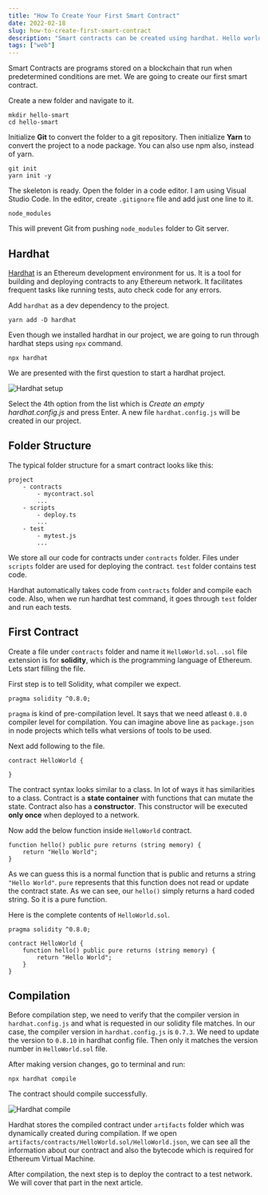 ```yaml
---
title: "How To Create Your First Smart Contract"
date: 2022-02-18
slug: how-to-create-first-smart-contract
description: "Smart contracts can be created using hardhat. Hello world application created using solidity and hardhat"
tags: ["web"]
---
```



Smart Contracts are programs stored on a blockchain that run when predetermined conditions are met. We are going to create our first smart contract.

Create a new folder and navigate to it.

```
mkdir hello-smart
cd hello-smart
```

Initialize **Git** to convert the folder to a git repository. Then initialize **Yarn** to convert the project to a node package. You can also use npm also, instead of yarn.

```
git init
yarn init -y
```

The skeleton is ready. Open the folder in a code editor. I am using Visual Studio Code. In the editor, create `.gitignore` file and add just one line to it.

```
node_modules
```

This will prevent Git from pushing `node_modules` folder to Git server.

## Hardhat

[Hardhat](https://www.npmjs.com/package/hardhat) is an Ethereum development environment for us. It is a tool for building and deploying contracts to any Ethereum network. It facilitates frequent tasks like running tests, auto check code for any errors.

Add `hardhat` as a dev dependency to the project.

```
yarn add -D hardhat
```

Even though we installed hardhat in our project, we are going to run through hardhat steps using `npx` command.

```
npx hardhat
```

We are presented with the first question to start a hardhat project.

<Image src={imgHardhat} alt="Hardhat setup" />

Select the 4th option from the list which is _Create an empty hardhat.config.js_ and press Enter. A new file `hardhat.config.js` will be created in our project.

## Folder Structure

The typical folder structure for a smart contract looks like this:

```
project
    - contracts
        - mycontract.sol
        ...
    - scripts
        - deploy.ts
        ...
    - test
        - mytest.js
        ...
```

We store all our code for contracts under `contracts` folder. Files under `scripts` folder are used for deploying the contract. `test` folder contains test code.

Hardhat automatically takes code from `contracts` folder and compile each code. Also, when we run hardhat test command, it goes through `test` folder and run each tests.

## First Contract

Create a file under `contracts` folder and name it `HelloWorld.sol`. `.sol` file extension is for **solidity**, which is the programming language of Ethereum. Lets start filling the file.

First step is to tell Solidity, what compiler we expect.

```solidity
pragma solidity ^0.8.0;
```

`pragma` is kind of pre-compilation level. It says that we need atleast `0.8.0` compiler level for compilation. You can imagine above line as `package.json` in node projects which tells what versions of tools to be used.

Next add following to the file.

```solidity
contract HelloWorld {

}
```

The contract syntax looks similar to a class. In lot of ways it has similarities to a class. Contract is a **state container** with functions that can mutate the state. Contract also has a **constructor**. This constructor will be executed **only once** when deployed to a network.

Now add the below function inside `HelloWorld` contract.

```solidity
function hello() public pure returns (string memory) {
    return "Hello World";
}
```

As we can guess this is a normal function that is public and returns a string `"Hello World"`. `pure` represents that this function does not read or update the contract state. As we can see, our `hello()` simply returns a hard coded string. So it is a pure function.

Here is the complete contents of `HelloWorld.sol`.

```solidity
pragma solidity ^0.8.0;

contract HelloWorld {
    function hello() public pure returns (string memory) {
        return "Hello World";
    }
}
```

## Compilation

Before compilation step, we need to verify that the compiler version in `hardhat.config.js` and what is requested in our solidity file matches. In our case, the compiler version in `hardhat.config.js` is `0.7.3`. We need to update the version to `0.8.10` in hardhat config file. Then only it matches the version number in `HelloWorld.sol` file.

After making version changes, go to terminal and run:

```
npx hardhat compile
```

The contract should compile successfully.

<Image src={imgHardhatCompile} alt="Hardhat compile" />

Hardhat stores the compiled contract under `artifacts` folder which was dynamically created during compilation. If we open `artifacts/contracts/HelloWorld.sol/HelloWorld.json`, we can see all the information about our contract and also the bytecode which is required for Ethereum Virtual Machine.

After compilation, the next step is to deploy the contract to a test network. We will cover that part in the next article.
